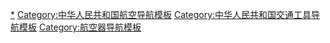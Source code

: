 [[Category:中华人民共和国航空器|*]]
[[Category:中华人民共和国航空导航模板|Category:中华人民共和国航空导航模板]]
[[Category:中华人民共和国交通工具导航模板|Category:中华人民共和国交通工具导航模板]]
[[Category:航空器导航模板|Category:航空器导航模板]]